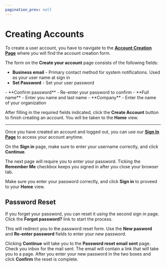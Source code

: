 ```yaml
---
pagination_prev: null
---
```


# Creating Accounts

To create a user account, you have to navigate to the [**Account Creation Page**](https://app.dev.virtualmetric.com/) where you will find the account creation form.

The form on the **Create your account** page consists of the following fields:

- **Business email** - Primary contact method for system notifications. Used as your user name at sign in
- **Set Password** - Set your user password
<Include id="info-password-requirements" />
- **Confirm password** - Re-enter your password to confirm
- **Full name** - Enter you name and last name
- **Company** - Enter the name of your organization

After filling in the required fields indicated, click the **Create Account** button to finish creating an account. You will be taken to the <Topic id="gui-home">**Home**</Topic> view.

---

Once you have created an account and logged out, you can use our [**Sign In Page**](https://app.eu-west.cloud.virtualmetric.com/login) to access your account anytime.

On the **Sign in** page, make sure to enter your username correctly, and click **Continue**.

The next page will require you to enter your password. Ticking the **Remember Me** checkbox keeps you signed in after you close your browser tab.

Make sure you enter your password correctly, and click **Sign in** to proveed to your **Home** view.

## Password Reset

If you forget your password, you can reset it using the second sign in page. Click the **Forgot password?** link to start the process.

This will redirect you to the password reset form. Use the **New pasword** and **Re-enter password** fields to enter your new password.

Clicking **Continue** will take you to the **Password reset email sent** page. Check you inbox for the mail sent. The email will contain a link that will take you to a page. After you enter your new password in the two boxes and click **Confirm** the reset is complete.

<Include id="info-password-security" />
